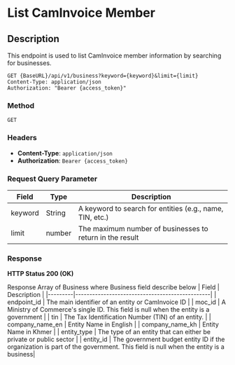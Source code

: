 # List CamInvoice Member 

## Description
This endpoint is used to list CamInvoice member information by searching for businesses.

```http
GET {BaseURL}/api/v1/business?keyword={keyword}&limit={limit}
Content-Type: application/json
Authorization: "Bearer {access_token}"
```

### Method 
`GET`

### Headers
- **Content-Type**: `application/json`
- **Authorization**: `Bearer {access_token}`


### Request Query Parameter
| Field            | Type    | Description                                      |
|------------------|---------|--------------------------------------------------|
| keyword        | String   | A keyword to search for entities (e.g., name, TIN, etc.)                    |
| limit           | number   | The maximum number of businesses to return in the result

### Response
**HTTP Status 200 (OK)**

Response Array of Business where Business field describe below
| Field   | Description                                    |
|---------|------------------------------------------------|
| endpoint_id | The main identifier of an entity or CamInvoice ID |
| moc_id  | A Ministry of Commerce's single ID. This field is null when the entity is a government |
| tin                 | The Tax Identification Number (TIN) of an entity.                   |
| company_name_en  | Entity Name in English |
| company_name_kh  | Entity Name in Khmer |
| entity_type         | The type of an entity that can either be private or public sector            |
| entity_id          | The government budget entity ID if the organization is part of the government. This field is null when the entity is a business|

